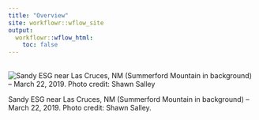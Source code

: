 ```yaml
---
title: "Overview"
site: workflowr::wflow_site
output:
  workflowr::wflow_html:
    toc: false
---
```


<br>
![Sandy ESG near Las Cruces, NM (Summerford Mountain in background) -- March 22, 2019. Photo credit: Shawn Salley](esg1.png) <br>


Sandy ESG near Las Cruces, NM (Summerford Mountain in background) -- March 22, 2019. Photo credit: Shawn Salley.
